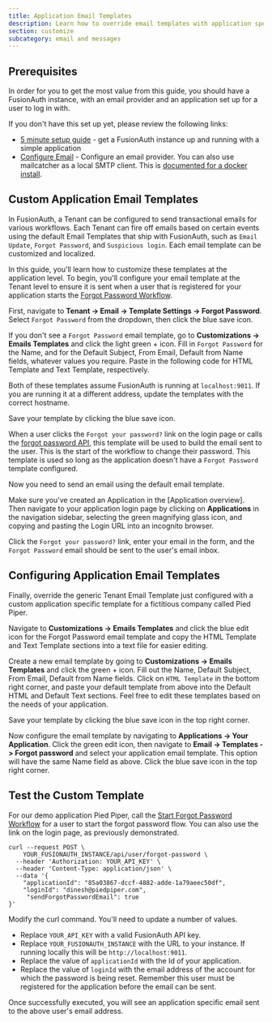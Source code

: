 ```yaml
---
title: Application Email Templates
description: Learn how to override email templates with application specific email templates.
section: customize
subcategory: email and messages
---
```


<PremiumEditionBlurb />

## Prerequisites

In order for you to get the most value from this guide, you should have a FusionAuth instance, with an email provider and an application set up for a user to log in with.

If you don't have this set up yet, please review the following links:

* [5 minute setup guide](/docs/quickstarts/5-minute-setup-guide) - get a FusionAuth instance up and running with a simple application
* [Configure Email](/docs/customize/email-and-messages/configure-email) - Configure an email provider. You can also use mailcatcher as a local SMTP client. This is [documented for a docker install](/docs/get-started/download-and-install/docker#other-services).

## Custom Application Email Templates

In FusionAuth, a Tenant can be configured to send transactional emails for various workflows. Each Tenant can fire off emails based on certain events using the default Email Templates that ship with FusionAuth, such as `Email Update`, `Forgot Password`, and `Suspicious login`. Each email template can be customized and localized.

In this guide, you'll learn how to customize these templates at the application level.
To begin, you'll configure your email template at the Tenant level to ensure it is sent when a user that is registered for your application starts the [Forgot Password Workflow](/docs/apis/users#start-forgot-password-workflow).

First, navigate to <strong>Tenant -> Email -> Template Settings -> Forgot Password</strong>. Select `Forgot Password` from the dropdown, then click the blue save icon.

If you don't see a `Forgot Password` email template, go to <strong>Customizations -> Emails Templates</strong> and click the light green <InlineUIElement>+</InlineUIElement> icon. Fill in `Forgot Password` for the <InlineField>Name</InlineField>, and for the <InlineField>Default Subject</InlineField>, <InlineField>From Email</InlineField>, <InlineField>Default from Name</InlineField> fields, whatever values you require. Paste in the following code for <InlineField>HTML Template</InlineField> and <InlineField>Text Template</InlineField>, respectively.

<ForgotPasswordHTML />

<ForgotPasswordText />

Both of these templates assume FusionAuth is running at `localhost:9011`. If you are running it at a different address, update the templates with the correct hostname.

Save your template by clicking the blue save icon.

When a user clicks the `Forgot your password?` link on the login page or calls the [forgot password API](/docs/apis/users#start-forgot-password-workflow), this template will be used to build the email sent to the user. This is the start of the workflow to change their password. This template is used so long as the application doesn't have a `Forgot Password` template configured.

Now you need to send an email using the default email template. 

Make sure you've created an Application in the [Application overview]. Then navigate to your application login page by clicking on <strong>Applications</strong> in the navigation sidebar, selecting the green magnifying glass icon, and copying and pasting the <InlineUIElement>Login URL</InlineUIElement> into an incognito browser.

Click the `Forgot your password?` link, enter your email in the form, and the `Forgot Password` email should be sent to the user's email inbox.

## Configuring Application Email Templates

Finally, override the generic Tenant Email Template just configured with a custom application specific template for a fictitious company called Pied Piper.

Navigate to <strong>Customizations -> Emails Templates</strong> and click the blue edit icon for the <InlineUIElement>Forgot Password</InlineUIElement> email template and copy the <InlineField>HTML Template</InlineField> and <InlineField>Text Template</InlineField> sections into a text file for easier editing.

Create a new email template by going to <strong>Customizations -> Emails Templates</strong> and click the green <InlineUIElement>+</InlineUIElement> icon.
Fill out the <InlineField>Name</InlineField>, <InlineField>Default Subject</InlineField>, <InlineField>From Email</InlineField>, <InlineField>Default from Name</InlineField> fields.
Click on `HTML Template` in the bottom right corner, and paste your default template from above into the <InlineField>Default HTML</InlineField>  and <InlineField>Default Text</InlineField> sections. Feel free to edit these templates based on the needs of your application.

Save your template by clicking the blue save icon in the top right corner.

Now configure the email template by navigating to <strong>Applications -> Your Application</strong>. Click the green edit icon, then navigate to <strong>Email -> Templates -> Forgot password</strong> and select your application email template. This option will have the same <InlineField>Name</InlineField> field as above. Click the blue save icon in the top right corner.

## Test the Custom Template

For our demo application Pied Piper, call the [Start Forgot Password Workflow](/docs/apis/users#start-forgot-password-workflow) for a user to start the forgot password flow. You can also use the link on the login page, as previously demonstrated.

```shell
curl --request POST \
    YOUR_FUSIONAUTH_INSTANCE/api/user/forgot-password \
  --header 'Authorization: YOUR_API_KEY' \
  --header 'Content-Type: application/json' \
  --data '{
    "applicationId": "85a03867-dccf-4882-adde-1a79aeec50df",
    "loginId": "dinesh@piedpiper.com",
     "sendForgotPasswordEmail": true
}'
```

Modify the curl command. You'll need to update a number of values.

* Replace `YOUR_API_KEY` with a valid FusionAuth API key.
* Replace `YOUR_FUSIONAUTH_INSTANCE` with the URL to your instance. If running locally this will be `http://localhost:9011`.
* Replace the value of `applicationId` with the Id of your application.
* Replace the value of `loginId` with the email address of the account for which the password is being reset. Remember this user must be registered for the application before the email can be sent.

Once successfully executed, you will see an application specific email sent to the above user's email address.
